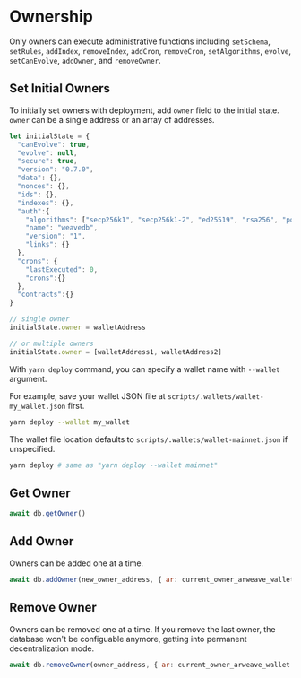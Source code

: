 # Ownership

Only owners can execute administrative functions including `setSchema`, `setRules`, `addIndex`, `removeIndex`, `addCron`, `removeCron`, `setAlgorithms`, `evolve`, `setCanEvolve`, `addOwner`, and `removeOwner`.

## Set Initial Owners

To initially set owners with deployment, add `owner` field to the initial state. `owner` can be a single address or an array of addresses.

```js copy
let initialState = {
  "canEvolve": true,
  "evolve": null,
  "secure": true,
  "version": "0.7.0",
  "data": {},
  "nonces": {},
  "ids": {},
  "indexes": {},
  "auth":{
    "algorithms": ["secp256k1", "secp256k1-2", "ed25519", "rsa256", "poseidon"],
    "name": "weavedb",
    "version": "1",
    "links": {}
  },
  "crons": {
    "lastExecuted": 0,
    "crons":{}
  },
  "contracts":{}
}

// single owner
initialState.owner = walletAddress

// or multiple owners
initialState.owner = [walletAddress1, walletAddress2]
```
With `yarn deploy` command, you can specify a wallet name with `--wallet` argument.

For example, save your wallet JSON file at `scripts/.wallets/wallet-my_wallet.json` first.

```bash copy
yarn deploy --wallet my_wallet
```

The wallet file location defaults to `scripts/.wallets/wallet-mainnet.json` if unspecified.

```bash copy
yarn deploy # same as "yarn deploy --wallet mainnet"
```

## Get Owner

```js copy
await db.getOwner()
```

## Add Owner

Owners can be added one at a time.

```js copy
await db.addOwner(new_owner_address, { ar: current_owner_arweave_wallet })
```

## Remove Owner

Owners can be removed one at a time. If you remove the last owner, the database won't be configuable anymore, getting into permanent decentralization mode.

```js copy
await db.removeOwner(owner_address, { ar: current_owner_arweave_wallet })
```
